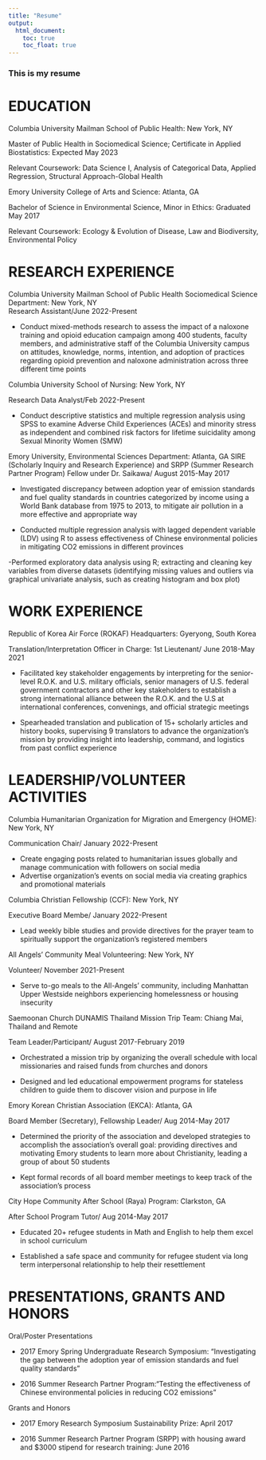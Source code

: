 ```yaml
---
title: "Resume"
output: 
  html_document:
    toc: true
    toc_float: true
---
```


### This is my resume

# EDUCATION													 
Columbia University Mailman School of Public Health: New York, NY

Master of Public Health in Sociomedical Science; Certificate in Applied Biostatistics: Expected May 2023

Relevant Coursework: Data Science I, Analysis of Categorical Data, Applied Regression, Structural Approach-Global Health

Emory University College of Arts and Science: Atlanta, GA

Bachelor of Science in Environmental Science, Minor in Ethics: Graduated May 2017

Relevant Coursework: Ecology & Evolution of Disease, Law and Biodiversity, Environmental Policy


# RESEARCH EXPERIENCE                                                             						
Columbia University Mailman School of Public Health Sociomedical Science Department: New York, NY                                           
Research Assistant/June 2022-Present

- Conduct mixed-methods research to assess the impact of a naloxone training and opioid education campaign among 400 students, faculty members, and administrative staff of the Columbia University campus on attitudes, knowledge, norms, intention, and adoption of practices regarding opioid prevention and naloxone administration across three different time points

Columbia University School of Nursing: New York, NY

Research Data Analyst/Feb 2022-Present

- Conduct descriptive statistics and multiple regression analysis using SPSS to examine Adverse Child Experiences (ACEs) and minority stress as independent and combined risk factors for lifetime suicidality among Sexual Minority Women (SMW)

Emory University, Environmental Sciences Department: Atlanta, GA
SIRE (Scholarly Inquiry and Research Experience) and SRPP (Summer Research Partner Program) Fellow under Dr. Saikawa/ August 2015-May 2017

- Investigated discrepancy between adoption year of emission standards and fuel quality standards in countries categorized by income using a World Bank database from 1975 to 2013, to mitigate air pollution in a more effective and appropriate way

- Conducted multiple regression analysis with lagged dependent variable (LDV) using R to assess effectiveness of Chinese environmental policies in mitigating CO2 emissions in different provinces

-Performed exploratory data analysis using R; extracting and cleaning key variables from diverse datasets (identifying missing values and outliers via graphical univariate analysis, such as creating histogram and box plot)

# WORK EXPERIENCE                       										
Republic of Korea Air Force (ROKAF) Headquarters: Gyeryong, South Korea

Translation/Interpretation Officer in Charge: 1st Lieutenant/ June 2018-May 2021

- Facilitated key stakeholder engagements by interpreting for the senior-level R.O.K. and U.S. military officials, senior managers of U.S. federal government contractors and other key stakeholders to establish a strong international alliance between the R.O.K. and the U.S at international conferences, convenings, and official strategic meetings

- Spearheaded translation and publication of 15+ scholarly articles and history books, supervising 9 translators to advance the organization’s mission by providing insight into leadership, command, and logistics from past conflict experience

# LEADERSHIP/VOLUNTEER ACTIVITIES                                         						
Columbia Humanitarian Organization for Migration and Emergency (HOME): New York, NY

Communication Chair/ January 2022-Present

- Create engaging posts related to humanitarian issues globally and manage communication with followers on social media
- Advertise organization’s events on social media via creating graphics and promotional materials 

Columbia Christian Fellowship (CCF): New York, NY

Executive Board Membe/ January 2022-Present

- Lead weekly bible studies and provide directives for the prayer team to spiritually support the organization’s registered members

All Angels’ Community Meal Volunteering: New York, NY

Volunteer/ November 2021-Present

- Serve to-go meals to the All-Angels’ community, including Manhattan Upper Westside neighbors experiencing homelessness or housing insecurity

Saemoonan Church DUNAMIS Thailand Mission Trip Team: Chiang Mai, Thailand and Remote

Team Leader/Participant/ August 2017-February 2019  

- Orchestrated a mission trip by organizing the overall schedule with local missionaries and raised funds from churches and donors

- Designed and led educational empowerment programs for stateless children to guide them to discover vision and purpose in life

Emory Korean Christian Association (EKCA): Atlanta, GA      

Board Member (Secretary), Fellowship Leader/ Aug 2014-May 2017

- Determined the priority of the association and developed strategies to accomplish the association's overall goal: providing directives and motivating Emory students to learn more about Christianity, leading a group of about 50 students 

- Kept formal records of all board member meetings to keep track of the association's process

City Hope Community After School (Raya) Program: Clarkston, GA

After School Program Tutor/ Aug 2014-May 2017

- Educated 20+ refugee students in Math and English to help them excel in school curriculum 

- Established a safe space and community for refugee student via long term interpersonal relationship to help their resettlement

# PRESENTATIONS, GRANTS AND HONORS									
Oral/Poster Presentations

- 2017 Emory Spring Undergraduate Research Symposium: "Investigating the gap between the adoption year of emission standards and fuel quality standards" 

- 2016 Summer Research Partner Program:"Testing the effectiveness of Chinese environmental policies in reducing CO2 emissions”

Grants and Honors

- 2017 Emory Research Symposium Sustainability Prize: April 2017

- 2016 Summer Research Partner Program (SRPP) with housing award and $3000 stipend for research training: June 2016
